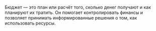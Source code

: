 Бюджет — это план или расчёт того, сколько денег получают и как планируют их тратить. Он помогает контролировать финансы и позволяет принимать информированные решения о том, как использовать ресурсы.
